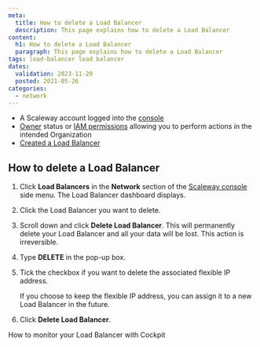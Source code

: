 ```yaml
---
meta:
  title: How to delete a Load Balancer
  description: This page explains how to delete a Load Balancer
content:
  h1: How to delete a Load Balancer
  paragraph: This page explains how to delete a Load Balancer
tags: load-balancer load balancer
dates:
  validation: 2023-11-20
  posted: 2021-05-26
categories:
  - network
---
```


<Macro id="requirements" />

- A Scaleway account logged into the [console](https://console.scaleway.com)
- [Owner](/identity-and-access-management/iam/concepts/#owner) status or [IAM permissions](/identity-and-access-management/iam/concepts/#permission) allowing you to perform actions in the intended Organization
- [Created a Load Balancer](/network/load-balancer/how-to/create-load-balancer)

## How to delete a Load Balancer

1. Click **Load Balancers** in the **Network** section of the [Scaleway console](https://console.scaleway.com) side menu. The Load Balancer dashboard displays.
2. Click the Load Balancer you want to delete.
3. Scroll down and click **Delete Load Balancer**.
    <Message type="important">
      This will permanently delete your Load Balancer and all your data will be lost. This action is irreversible.
    </Message>
4. Type **DELETE** in the pop-up box.
5. Tick the checkbox if you want to delete the associated flexible IP address.

    <Message type="note">
      If you choose to keep the flexible IP address, you can assign it to a new Load Balancer in the future.
    </Message>

6. Click **Delete Load Balancer**.
    <Lightbox src="scaleway-confirm-deletion.webp" />


<Navigation title="See also">
  <PreviousButton to="/network/load-balancer/how-to/monitor-lb-cockpit/">How to monitor your Load Balancer with Cockpit</PreviousButton>
</Navigation>